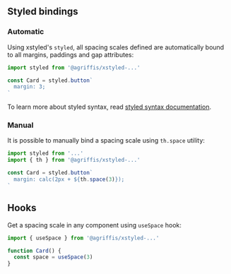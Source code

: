 ## Styled bindings

### Automatic

Using xstyled's `styled`, all spacing scales defined are automatically bound to all margins, paddings and gap attributes:

```js
import styled from '@agriffis/xstyled-...'

const Card = styled.button`
  margin: 3;
`
```

To learn more about styled syntax, read [styled syntax documentation](@TODO-link).

### Manual

It is possible to manually bind a spacing scale using `th.space` utility:

```js
import styled from '...'
import { th } from '@agriffis/xstyled-...'

const Card = styled.button`
  margin: calc(2px + ${th.space(3)});
`
```

## Hooks

Get a spacing scale in any component using `useSpace` hook:

```js
import { useSpace } from '@agriffis/xstyled-...'

function Card() {
  const space = useSpace(3)
}
```
